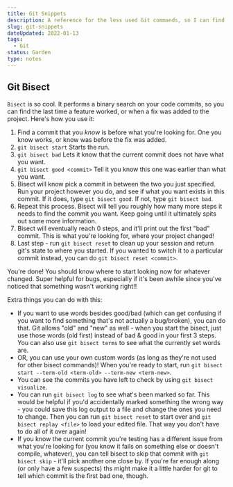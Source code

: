 ---
title: Git Snippets
description: A reference for the less used Git commands, so I can find them easily
slug: git-snippets
dateUpdated: 2022-01-13
tags:
  - Git
status: Garden
type: notes
---

## Git Bisect

`Bisect` is so cool. It performs a binary search on your code commits, so you can find the last time a feature worked, or when a fix was added to the project. Here's how you use it:

1. Find a commit that you _know_ is before what you're looking for. One you know works, or know was before the fix was added.
2. `git bisect start` Starts the run.
3. `git bisect bad` Lets it know that the current commit does not have what you want.
4. `git bisect good <commit>` Tell it you know this one was earlier than what you want.
5. Bisect will know pick a commit in between the two you just specified. Run your project however you do, and see if what you want exists in this commit. If it does, type `git bisect good`. If not, type `git bisect bad`.
6. Repeat this process. Bisect will tell you roughly how many more steps it needs to find the commit you want. Keep going until it ultimately spits out some more information.
7. Bisect will eventually reach 0 steps, and it'll print out the first "bad" commit. This is what you're looking for, where your project changed!
8. Last step - run `git bisect reset` to clean up your session and return git's state to where you started. If you wanted to switch it to a particular commit instead, you can do `git bisect reset <commit>`.

You're done! You should know where to start looking now for whatever changed. Super helpful for bugs, especially if it's been awhile since you've noticed that something wasn't working right!!

Extra things you can do with this:

- If you want to use words besides good/bad (which can get confusing if you want to find something that's not actually a bug/broken), you can do that. Git allows "old" and "new" as well - when you start the bisect, just use those words (old first) instead of bad & good in your first 3 steps. You can also use `git bisect terms` to see what the currently set words are.
- OR, you can use your own custom words (as long as they're not used for other bisect commands)! When you're ready to start, run `git bisect start --term-old <term-old> --term-new <term-new>`.
- You can see the commits you have left to check by using `git bisect visualize`.
- You can run `git bisect log` to see what's been marked so far. This would be helpful if you'd accidentally marked something the wrong way - you could save this log output to a file and change the ones you need to change. Then you can run `git bisect reset` to start over and `git bisect replay <file>` to load your edited file. That way you don't have to do all of it over again!
- If you know the current commit you're testing has a different issue from what you're looking for (you know it fails on something else or doesn't compile, whatever), you can tell bisect to skip that commit with `git bisect skip` - it'll pick another one close by. If you're far enough along (or only have a few suspects) ths might make it a little harder for git to tell which commit is the first bad one, though.
